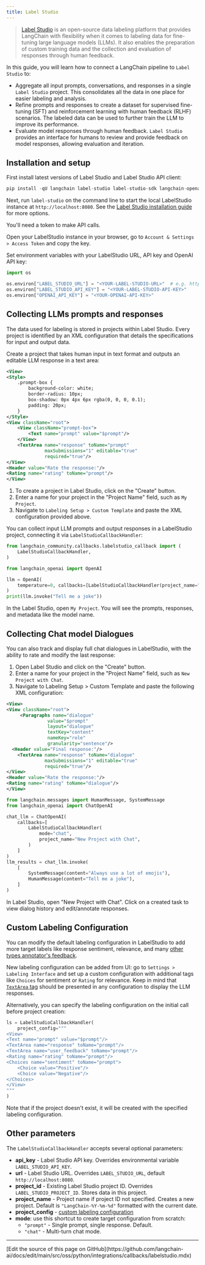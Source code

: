 ```yaml
---
title: Label Studio
---
```


>[Label Studio](https://labelstud.io/guide/get_started) is an open-source data labeling platform that provides LangChain with flexibility when it comes to labeling data for fine-tuning large language models (LLMs). It also enables the preparation of custom training data and the collection and evaluation of responses through human feedback.

In this guide, you will learn how to connect a LangChain pipeline to `Label Studio` to:

- Aggregate all input prompts, conversations, and responses in a single `Label Studio` project. This consolidates all the data in one place for easier labeling and analysis.
- Refine prompts and responses to create a dataset for supervised fine-tuning (SFT) and reinforcement learning with human feedback (RLHF) scenarios. The labeled data can be used to further train the LLM to improve its performance.
- Evaluate model responses through human feedback. `Label Studio` provides an interface for humans to review and provide feedback on model responses, allowing evaluation and iteration.

## Installation and setup

First install latest versions of Label Studio and Label Studio API client:

```python
pip install -qU langchain label-studio label-studio-sdk langchain-openai langchain-community
```

Next, run `label-studio` on the command line to start the local LabelStudio instance at `http://localhost:8080`. See the [Label Studio installation guide](https://labelstud.io/guide/install) for more options.

You'll need a token to make API calls.

Open your LabelStudio instance in your browser, go to `Account & Settings > Access Token` and copy the key.

Set environment variables with your LabelStudio URL, API key and OpenAI API key:

```python
import os

os.environ["LABEL_STUDIO_URL"] = "<YOUR-LABEL-STUDIO-URL>"  # e.g. http://localhost:8080
os.environ["LABEL_STUDIO_API_KEY"] = "<YOUR-LABEL-STUDIO-API-KEY>"
os.environ["OPENAI_API_KEY"] = "<YOUR-OPENAI-API-KEY>"
```

## Collecting LLMs prompts and responses

The data used for labeling is stored in projects within Label Studio. Every project is identified by an XML configuration that details the specifications for input and output data.

Create a project that takes human input in text format and outputs an editable LLM response in a text area:

```xml
<View>
<Style>
    .prompt-box {
        background-color: white;
        border-radius: 10px;
        box-shadow: 0px 4px 6px rgba(0, 0, 0, 0.1);
        padding: 20px;
    }
</Style>
<View className="root">
    <View className="prompt-box">
        <Text name="prompt" value="$prompt"/>
    </View>
    <TextArea name="response" toName="prompt"
              maxSubmissions="1" editable="true"
              required="true"/>
</View>
<Header value="Rate the response:"/>
<Rating name="rating" toName="prompt"/>
</View>
```

1. To create a project in Label Studio, click on the "Create" button.
2. Enter a name for your project in the "Project Name" field, such as `My Project`.
3. Navigate to `Labeling Setup > Custom Template` and paste the XML configuration provided above.

You can collect input LLM prompts and output responses in a LabelStudio project, connecting it via `LabelStudioCallbackHandler`:

```python
from langchain_community.callbacks.labelstudio_callback import (
    LabelStudioCallbackHandler,
)
```

```python
from langchain_openai import OpenAI

llm = OpenAI(
    temperature=0, callbacks=[LabelStudioCallbackHandler(project_name="My Project")]
)
print(llm.invoke("Tell me a joke"))
```

In the Label Studio, open `My Project`. You will see the prompts, responses, and metadata like the model name.

## Collecting Chat model Dialogues

You can also track and display full chat dialogues in LabelStudio, with the ability to rate and modify the last response:

1. Open Label Studio and click on the "Create" button.
2. Enter a name for your project in the "Project Name" field, such as `New Project with Chat`.
3. Navigate to Labeling Setup > Custom Template and paste the following XML configuration:

```xml
<View>
<View className="root">
     <Paragraphs name="dialogue"
               value="$prompt"
               layout="dialogue"
               textKey="content"
               nameKey="role"
               granularity="sentence"/>
  <Header value="Final response:"/>
    <TextArea name="response" toName="dialogue"
              maxSubmissions="1" editable="true"
              required="true"/>
</View>
<Header value="Rate the response:"/>
<Rating name="rating" toName="dialogue"/>
</View>
```

```python
from langchain.messages import HumanMessage, SystemMessage
from langchain_openai import ChatOpenAI

chat_llm = ChatOpenAI(
    callbacks=[
        LabelStudioCallbackHandler(
            mode="chat",
            project_name="New Project with Chat",
        )
    ]
)
llm_results = chat_llm.invoke(
    [
        SystemMessage(content="Always use a lot of emojis"),
        HumanMessage(content="Tell me a joke"),
    ]
)
```

In Label Studio, open "New Project with Chat". Click on a created task to view dialog history and edit/annotate responses.

## Custom Labeling Configuration

You can modify the default labeling configuration in LabelStudio to add more target labels like response sentiment, relevance, and many [other types annotator's feedback](https://labelstud.io/tags/).

New labeling configuration can be added from UI: go to `Settings > Labeling Interface` and set up a custom configuration with additional tags like `Choices` for sentiment or `Rating` for relevance. Keep in mind that [`TextArea` tag](https://labelstud.io/tags/textarea) should be presented in any configuration to display the LLM responses.

Alternatively, you can specify the labeling configuration on the initial call before project creation:

```python
ls = LabelStudioCallbackHandler(
    project_config="""
<View>
<Text name="prompt" value="$prompt"/>
<TextArea name="response" toName="prompt"/>
<TextArea name="user_feedback" toName="prompt"/>
<Rating name="rating" toName="prompt"/>
<Choices name="sentiment" toName="prompt">
    <Choice value="Positive"/>
    <Choice value="Negative"/>
</Choices>
</View>
"""
)
```

Note that if the project doesn't exist, it will be created with the specified labeling configuration.

## Other parameters

The `LabelStudioCallbackHandler` accepts several optional parameters:

- **api_key** - Label Studio API key. Overrides environmental variable `LABEL_STUDIO_API_KEY`.
- **url** - Label Studio URL. Overrides `LABEL_STUDIO_URL`, default `http://localhost:8080`.
- **project_id** - Existing Label Studio project ID. Overrides `LABEL_STUDIO_PROJECT_ID`. Stores data in this project.
- **project_name** - Project name if project ID not specified. Creates a new project. Default is `"LangChain-%Y-%m-%d"` formatted with the current date.
- **project_config** - [custom labeling configuration](#custom-labeling-configuration)
- **mode**: use this shortcut to create target configuration from scratch:
  - `"prompt"` - Single prompt, single response. Default.
  - `"chat"` - Multi-turn chat mode.

---

<Callout icon="pen-to-square" iconType="regular">
  [Edit the source of this page on GitHub](https://github.com/langchain-ai/docs/edit/main/src/oss/python/integrations/callbacks/labelstudio.mdx)
</Callout>
